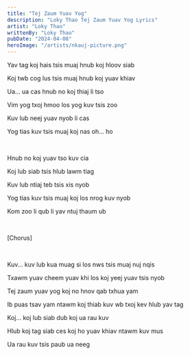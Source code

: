 ```yaml
---
title: "Tej Zaum Yuav Yog"
description: "Loky Thao Tej Zaum Yuav Yog Lyrics"
artist: "Loky Thao"
writtenBy: "Loky Thao"
pubDate: "2024-04-08"
heroImage: "/artists/nkauj-picture.png"
---
```


Yav tag koj hais tsis muaj hnub koj hloov siab 

Koj twb cog lus tsis muaj hnub koj yuav khiav 

Ua... ua cas hnub no koj thiaj li tso 

Vim yog txoj hmoo los yog kuv tsis zoo 

Kuv lub neej yuav nyob li cas 

Yog tias kuv tsis muaj koj nas oh... ho

<br />

Hnub no koj yuav tso kuv cia 

Koj lub siab tsis hlub lawm tiag 

Kuv lub ntiaj teb tsis xis nyob 

Yog tias kuv tsis muaj koj los nrog kuv nyob 

Kom zoo li qub li yav ntuj thaum ub 

<br />

[Chorus]

<br />

Kuv... kuv lub kua muag si los nws tsis muaj nuj nqis 

Txawm yuav cheem yuav khi los koj yeej yuav tsis nyob 

Tej zaum yuav yog koj no hnov qab txhua yam 

Ib puas tsav yam ntawm koj thiab kuv wb txoj kev hlub yav tag 

Koj... koj lub siab dub koj ua rau kuv 

Hlub koj tag siab ces koj ho yuav khiav ntawm kuv mus

Ua rau kuv tsis paub ua neeg 









